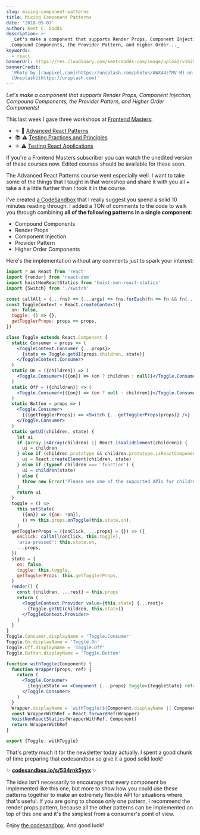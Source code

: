 ```yaml
---
slug: mixing-component-patterns
title: Mixing Component Patterns
date: '2018-05-07'
author: Kent C. Dodds
description: >-
  _Let's make a component that supports Render Props, Component Injection,
  Compound Components, the Provider Pattern, and Higher Order..._
keywords:
  - react
bannerUrl: https://res.cloudinary.com/kentcdodds-com/image/upload/v1625033173/kentcdodds.com/content/blog/mixing-component-patterns/banner.jpg
bannerCredit:
  'Photo by [rawpixel.com](https://unsplash.com/photos/AWX44zfMV-M) on
  [Unsplash](https://unsplash.com)'
---
```


_Let's make a component that supports Render Props, Component Injection,
Compound Components, the Provider Pattern, and Higher Order Components!_

This last week I gave three workshops at
[Frontend Masters](https://frontendmasters.com):

- ⚛️ 💯
  [Advanced React Patterns](https://frontendmasters.com/workshops/advanced-react-patterns)
- 📚 ⚠️
  [Testing Practices and Principles](https://frontendmasters.com/workshops/testing-practices-principles)
- ⚛️ ⚠️
  [Testing React Applications](https://frontendmasters.com/workshops/testing-react-apps)

If you're a Frontend Masters subscriber you can watch the unedited version of
these courses now. Edited courses should be available for these soon.

The Advanced React Patterns course went especially well. I want to take some of
the things that I taught in that workshop and share it with you all + take a it
a little further than I took it in the course.

I've created [a CodeSandbox](https://codesandbox.io/s/534rnk5yyx) that I really
suggest you spend a solid 10 minutes reading through. I added a TON of comments
to the code to walk you through combining **all of the following patterns in a
single component**:

- Compound Components
- Render Props
- Component Injection
- Provider Pattern
- Higher Order Components

Here's the implementation without any comments just to spark your interest:

```jsx
import * as React from 'react'
import {render} from 'react-dom'
import hoistNonReactStatics from 'hoist-non-react-statics'
import {Switch} from './switch'

const callAll = (...fns) => (...args) => fns.forEach(fn => fn && fn(...args))
const ToggleContext = React.createContext({
  on: false,
  toggle: () => {},
  getTogglerProps: props => props,
})

class Toggle extends React.Component {
  static Consumer = props => (
    <ToggleContext.Consumer {...props}>
      {state => Toggle.getUI(props.children, state)}
    </ToggleContext.Consumer>
  )
  static On = ({children}) => (
    <Toggle.Consumer>{({on}) => (on ? children : null)}</Toggle.Consumer>
  )
  static Off = ({children}) => (
    <Toggle.Consumer>{({on}) => (on ? null : children)}</Toggle.Consumer>
  )
  static Button = props => (
    <Toggle.Consumer>
      {({getTogglerProps}) => <Switch {...getTogglerProps(props)} />}
    </Toggle.Consumer>
  )
  static getUI(children, state) {
    let ui
    if (Array.isArray(children) || React.isValidElement(children)) {
      ui = children
    } else if (children.prototype && children.prototype.isReactComponent) {
      ui = React.createElement(children, state)
    } else if (typeof children === 'function') {
      ui = children(state)
    } else {
      throw new Error('Please use one of the supported APIs for children')
    }
    return ui
  }
  toggle = () =>
    this.setState(
      ({on}) => ({on: !on}),
      () => this.props.onToggle(this.state.on),
    )
  getTogglerProps = ({onClick, ...props} = {}) => ({
    onClick: callAll(onClick, this.toggle),
    'aria-pressed': this.state.on,
    ...props,
  })
  state = {
    on: false,
    toggle: this.toggle,
    getTogglerProps: this.getTogglerProps,
  }
  render() {
    const {children, ...rest} = this.props
    return (
      <ToggleContext.Provider value={this.state} {...rest}>
        {Toggle.getUI(children, this.state)}
      </ToggleContext.Provider>
    )
  }
}
Toggle.Consumer.displayName = 'Toggle.Consumer'
Toggle.On.displayName = 'Toggle.On'
Toggle.Off.displayName = 'Toggle.Off'
Toggle.Button.displayName = 'Toggle.Button'

function withToggle(Component) {
  function Wrapper(props, ref) {
    return (
      <Toggle.Consumer>
        {toggleState => <Component {...props} toggle={toggleState} ref={ref} />}
      </Toggle.Consumer>
    )
  }
  Wrapper.displayName = `withToggle(${Component.displayName || Component.name})`
  const WrapperWithRef = React.forwardRef(Wrapper)
  hoistNonReactStatics(WrapperWithRef, Component)
  return WrapperWithRef
}

export {Toggle, withToggle}
```

That's pretty much it for the newsletter today actually. I spent a good chunk of
time preparing that codesandbox so give it a good solid look!

✨ [**codesandbox.io/s/534rnk5yyx**](https://codesandbox.io/s/534rnk5yyx) ✨

The idea isn't necessarily to encourage that every component be implemented like
this one, but more to show how you could use these patterns together to make an
extremely flexible API for situations where that's useful. If you are going to
choose only one pattern, I recommend the render props pattern, because all the
other patterns can be implemented on top of this one and it's the simplest from
a consumer's point of view.

Enjoy [the codesandbox](https://codesandbox.io/s/534rnk5yyx). And good luck!
